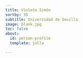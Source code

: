 ```yaml
---
title: Violeta Simón
sortby: 35
subtitle: Universidad de Sevilla
image: blank.jpg
toc: false
about:
  id: person-profile
  template: jolla

---
```


:::{#person-profile}
:::
